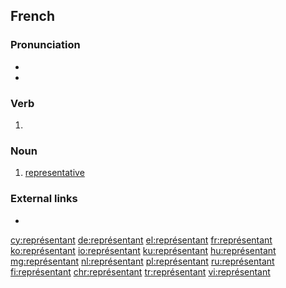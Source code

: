 {{also|representant}}
==French==

===Pronunciation===
* {{fr-IPA}}
* {{audio|Fr-représentant.ogg|audio|lang=fr}}

===Verb===
{{head|fr|present participle}}

# {{present participle of|représenter|lang=fr|nocat=1}}

===Noun===
{{fr-noun|m|f=représentante}}

# [[representative]]

===External links===
* {{R:TLFi}}

[[cy:représentant]]
[[de:représentant]]
[[el:représentant]]
[[fr:représentant]]
[[ko:représentant]]
[[io:représentant]]
[[ku:représentant]]
[[hu:représentant]]
[[mg:représentant]]
[[nl:représentant]]
[[pl:représentant]]
[[ru:représentant]]
[[fi:représentant]]
[[chr:représentant]]
[[tr:représentant]]
[[vi:représentant]]